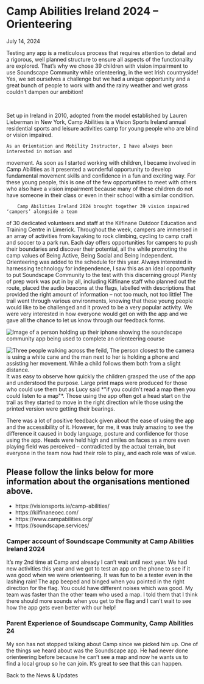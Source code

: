 
# Camp Abilities Ireland 2024 – Orienteering

<span className="font-work-sans text-navy-blue text-xl font-normal pb-6">July 14, 2024</span>

Testing any app is a meticulous process that requires attention to detail and a rigorous, well
planned structure to ensure all aspects of the functionality are explored. That’s why we
chose 39 children with vision impairment to use Soundscape Community while orienteering,
in the wet Irish countryside! Yes, we set ourselves a challenge but we had a unique
opportunity and a great bunch of people to work with and the rainy weather and wet grass
couldn’t dampen our ambition!


 


<div className="flex xl:flex-row flex-col gap-24 xl:items-start items-center pb-4">
    <div className="flex flex-col">
    Set up in Ireland in 2010, adopted from the model established by Lauren Lieberman in New
York, Camp Abilities is a Vision Sports Ireland annual residential sports and leisure activities
camp for young people who are blind or vision impaired.

    As an Orientation and Mobility Instructor, I have always been interested in motion and
movement. As soon as I started working with children, I became involved in Camp Abilities
as it presented a wonderful opportunity to develop fundamental movement skills and
confidence in a fun and exciting way. For these young people, this is one of the few
opportunities to meet with others who also have a vision impairment because many of these
children do not have someone in their class or even in their school with a similar condition.

        Camp Abilities Ireland 2024 brought together 39 vision impaired ‘campers’ alongside a team
of 30 dedicated volunteers and staff at the Kilfinane Outdoor Education and Training Centre
in Limerick. Throughout the week, campers are immersed in an array of activities from
kayaking to rock climbing, cycling to camp craft and soccer to a park run. Each day offers
opportunities for campers to push their boundaries and discover their potential, all the while
promoting the camp values of Being Active, Being Social and Being Independent.
Orienteering was added to the schedule for this year. Always interested in harnessing
technology for independence, I saw this as an ideal opportunity to put Soundscape
Community to the test with this discerning group! Plenty of prep work was put in by all,
including Kilfinane staff who planned out the route, placed the audio beacons at the flags,
labelled with descriptions that provided the right amount of information – not too much, not
too little! The trail went through various environments, knowing that these young people
would like to be challenged and it proved to be a very popular activity. We were very
interested in how everyone would get on with the app and we gave all the chance to let us
know through our feedback forms.
    </div>
    <Image className="h-auto md:w-[28rem] w-[18rem] rounded-lg mb-4" src={CloseUpOfScreen} height={0} width={0} alt="Image of a person holding up their iphone showing the soundscape community app being used to complete an orienteering course" />
</div>


<div className="flex xl:flex-row flex-col-reverse gap-24 xl:items-start items-center">
 <Image className="h-auto md:w-[28rem] w-[18rem] rounded-lg mb-4" src={PeopleWalkingAcrossAField} height={0} width={0} alt="Three people walking across the feild, The person closest to the camera is using a white cane and the man next to her is holding a phone and assisting her movement. While a child follows them both from a slight distance." />
    <div className="flex flex-col">
       It was easy to observe how quickly the children grasped the use of the app and understood
the purpose. Large print maps were produced for those who could use them but as Lucy
said *"if you couldn&#39;t read a map then you could listen to a map"*. Those using the app often got
a head start on the trail as they started to move in the right direction while those using the
printed version were getting their bearings.

There was a lot of positive feedback given about the ease of using the app and the
accessibility of it. However, for me, it was truly amazing to see the difference it caused in
body language, posture and confidence for those using the app. Heads were held high and
smiles on faces as a more even playing field was perceived – contradicted by the actual
terrain, but everyone in the team now had their role to play, and each role was of value.
    </div>
   
</div>


## Please follow the links below for more information about the organisations mentioned above.
- <Link className="text-orange text-sm underline" href="https://visionsports.ie/camp-abilities/">https://visionsports.ie/camp-abilities/</Link>
- <Link className="text-orange text-sm underline" href="https://kilfinaneoec.com/">https://kilfinaneoec.com/</Link>
- <Link className="text-orange text-sm underline" href="https://www.campabilities.org/">https://www.campabilities.org/</Link>
- <Link className="text-orange text-sm underline" href="https://soundscape.services/">https://soundscape.services/</Link>

### Camper account of Soundscape Community at Camp Abilities Ireland 2024

It’s my 2nd time at Camp and already I can’t wait until next year. We had new activities this
year and we got to test an app on the phone to see if it was good when we were
orienteering. It was fun to be a tester even in the lashing rain! The app beeped and binged
when you pointed in the right direction for the flag. You could have different noises which
was good. My team was faster than the other team who used a map. I told them that I think
there should more sounds when you get to the flag and I can&#39;t wait to see how the app gets
even better with our help!

### Parent Experience of Soundscape Community, Camp Abilities 24

My son has not stopped talking about Camp since we picked him up. One of the things we
heard about was the Soundscape app. He had never done orienteering before because he
can’t see a map and now he wants us to find a local group so he can join. It’s great to see
that this can happen.


<Link className="mx-auto pt-20 text-orange text-lg underline" href="/news-updates">Back to the News & Updates</Link>
